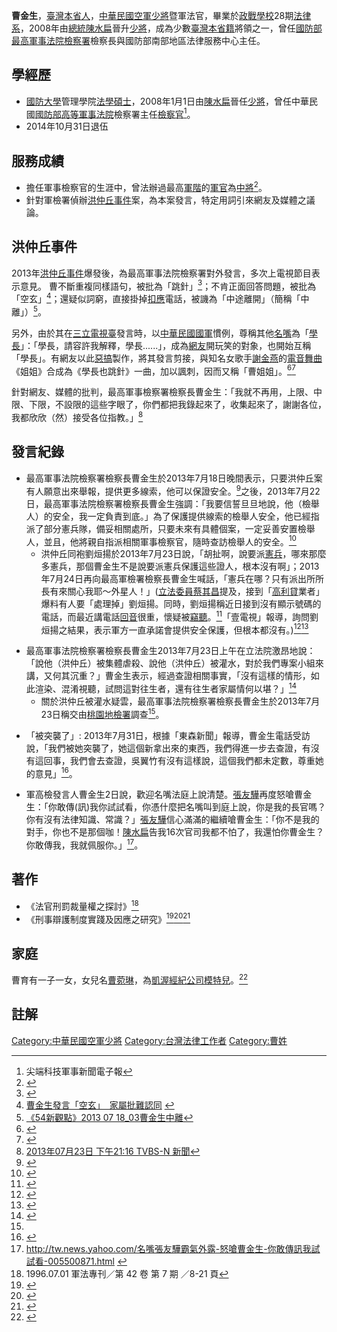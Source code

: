 {{Infobox military person
| honorific_prefix  = 
| name              = 曹金生
| honorific_suffix  = 
| image         = 
| image_size    = 
| alt           = 
| caption       = 
| native_name       = 
| native_name_lang  = 
| birth_name    = 
| other_name    =
| nickname      = 
| birth_date    = <!-- {{birth date and age|YYYY|MM|DD}} or {{birth date|YYYY|MM|DD}} if dead -->
| birth_place   = 
| death_date    = <!-- {{Death date and age|YYYY|MM|DD|YYYY|MM|DD}} death date first, then birth date -->
| death_place   = 
| placeofburial_label = 
| placeofburial = 
| placeofburial_coordinates = <!-- {{Coord|LAT|LONG|display=inline,title}} -->
|allegiance     = {{ROC}}
|branch         = {{flagicon image|Flag of the Republic of China Air Force.svg}} [[中華民國空軍|中華民國空軍]]
|rank           = {{flagicon image|ROCAF Major General's Flag.svg}} [[少將|少將]] 
| serviceyears  = 
| servicenumber = <!-- Do not use data from primary sources such as service records -->
| unit          = 中華民國國防部最高軍事法院檢察署
| commands      = 中華民國國防部最高軍事法院檢察署
| battles_label = 
| battles       = 
| awards        =
| memorials     =
| spouse        = <!-- Add spouse if reliably sourced -->
| relations     = [[曹菀琳|曹菀琳]]（女兒）
| laterwork     = 
| signature     = 
| signature_size =
| signature_alt =
| website       = <!-- {{URL|example.com}} -->
| module        = 
}}

{{Infobox Officeholder
|name=曹金生
|office1={{TWN}}國防部最高軍事法院檢察署少將檢察長
|term_end1=2013年8月6日
|office={{TWN}}國防部南部地區法律服務中心少將主任
|term_end=2014年10月30日
}}
'''曹金生'''，[[本省人|臺灣本省人]]，[[中華民國空軍|中華民國空軍]][[少將|少將]]暨軍法官，畢業於[[政戰學校|政戰學校]]28期[[法律系|法律系]]，2008年由[[中華民國總統|總統]][[陳水扁|陳水扁]]晉升[[少將|少將]]，成為少數[[本省人|臺灣本省籍]]將領之一，曾任[[國防部最高軍事法院檢察署|國防部最高軍事法院檢察署]]檢察長與國防部南部地區法律服務中心主任。

==學經歷==
*[[國防大學|國防大學]]管理學院[[法學|法學]][[碩士|碩士]]，2008年1月1日由[[陳水扁|陳水扁]]晉任[[少將|少將]]，曾任中華民國[[國防部高等軍事法院|國防部高等軍事法院]]檢察署主任[[檢察官|檢察官]]<ref>尖端科技軍事新聞電子報</ref>。
*2014年10月31日退伍

==服務成績==
*擔任軍事檢察官的生涯中，曾法辦過最高[[軍階|軍階]]的[[軍官|軍官]]為[[中將|中將]]<ref name="#1">{{Cite web |url=http://www.ttv.com.tw/102/07/1020723/10207234937501I.htm |title=2013/7/23 台視新聞 |accessdate=2013-07-23 |archive-date=2013-07-26 |archive-url=https://web.archive.org/web/20130726154917/http://www.ttv.com.tw/102/07/1020723/10207234937501I.htm |dead-url=yes }}</ref>。
*針對軍檢署偵辦[[洪仲丘事件|洪仲丘事件]]案，為本案發言，特定用詞引來網友及媒體之議論。

==洪仲丘事件==
2013年[[洪仲丘事件|洪仲丘事件]]爆發後，為最高軍事法院檢察署對外發言，多次上電視節目表示意見。
曹不斷重複同樣語句，被批為「跳針」<ref>{{Cite web |url=http://www.ettoday.net/social/comments/244376.htm |title=曹金生6度跳針「沒有畫面」！檢：鏡頭全瞎恐人為介入 |accessdate=2013-07-23 |archive-date=2013-07-25 |archive-url=https://web.archive.org/web/20130725061912/http://www.ettoday.net/social/comments/244376.htm |dead-url=no }}</ref>；不肯正面回答問題，被批為「空玄」<ref>[http://tw.news.yahoo.com/%E6%9B%B9%E9%87%91%E7%94%9F%E7%99%BC%E8%A8%80-%E7%A9%BA%E7%8E%84-%E5%AE%B6%E5%B1%AC%E6%89%B9%E9%9B%A3%E8%AA%8D%E5%90%8C-083400478.html 曹金生發言「空玄」　家屬批難認同 ] {{webarchive|url=https://web.archive.org/web/20130725001423/http://tw.news.yahoo.com/%E6%9B%B9%E9%87%91%E7%94%9F%E7%99%BC%E8%A8%80-%E7%A9%BA%E7%8E%84-%E5%AE%B6%E5%B1%AC%E6%89%B9%E9%9B%A3%E8%AA%8D%E5%90%8C-083400478.html |date=2013-07-25 }}</ref>；還疑似詞窮，直接掛掉[[扣應|扣應]]電話，被譏為「中途離開」（簡稱「中離」）<ref>[http://www.youtube.com/watch?v=unnFzrDjD1E&list=UU0Ck-HH_e64pZuBqQ-mk-XA 《54新觀點》2013 07 18_03曹金生中離]</ref>。

另外，由於其在[[三立電視臺|三立電視臺]]發言時，以[[中華民國國軍|中華民國國軍]]慣例，尊稱其他[[名嘴|名嘴]]為「[[學長|學長]]」：「學長，請容許我解釋，學長......」，成為[[網路用戶|網友]]開玩笑的對象，也開始互稱「學長」。有網友以此[[惡搞|惡搞]]製作，將其發言剪接，與知名女歌手[[謝金燕|謝金燕]]的[[電音舞曲|電音舞曲]]《姐姐》合成為《學長也跳針》一曲，加以諷刺，因而又稱「曹姐姐」。<ref>{{Cite web |url=http://www.appledaily.com.tw/realtimenews/article/life/20130722/229138/%E3%80%90%E7%9F%AD%E7%89%87%E3%80%91%E7%B6%B2%E5%8F%8Bkuso%E6%9B%B9%E9%87%91%E7%94%9F%E6%96%B0%E4%BD%9C%EF%BC%9A%E5%AD%B8%E9%95%B7%E4%B9%9F%E8%B7%B3%E9%87%9D |title=【短片】網友kuso曹金生新作：學長也跳針 |accessdate=2013-07-23 |archive-date=2013-07-27 |archive-url=https://web.archive.org/web/20130727162851/http://www.appledaily.com.tw/realtimenews/article/life/20130722/229138/%E3%80%90%E7%9F%AD%E7%89%87%E3%80%91%E7%B6%B2%E5%8F%8Bkuso%E6%9B%B9%E9%87%91%E7%94%9F%E6%96%B0%E4%BD%9C%EF%BC%9A%E5%AD%B8%E9%95%B7%E4%B9%9F%E8%B7%B3%E9%87%9D |dead-url=no }}</ref><ref>{{Cite web |url=http://www.appledaily.com.tw/realtimenews/article/politics/20130723/229384/%E3%80%8C%E6%9B%B9%E5%A7%90%E5%A7%90%E3%80%8D%E5%85%A5%E7%B6%AD%E5%9F%BA%E3%80%80%E7%B2%BE%E9%80%9A%E8%B7%B3%E9%87%9D.%E7%A9%BA%E7%8E%84.%E4%B8%AD%E9%9B%A23%E5%A4%A7%E7%B5%95%E6%8B%9B |title=「曹姐姐」入維基　精通跳針.空玄.中離3大絕招 |accessdate=2013-07-23 |archive-date=2013-07-26 |archive-url=https://web.archive.org/web/20130726172151/http://www.appledaily.com.tw/realtimenews/article/politics/20130723/229384/%E3%80%8C%E6%9B%B9%E5%A7%90%E5%A7%90%E3%80%8D%E5%85%A5%E7%B6%AD%E5%9F%BA%E3%80%80%E7%B2%BE%E9%80%9A%E8%B7%B3%E9%87%9D.%E7%A9%BA%E7%8E%84.%E4%B8%AD%E9%9B%A23%E5%A4%A7%E7%B5%95%E6%8B%9B |dead-url=no }}</ref>

針對網友、媒體的批判，最高軍事檢察署檢察長曹金生：「我就不再用，上限、中限、下限，不設限的這些字眼了，你們都把我錄起來了，收集起來了，謝謝各位，我都欣欣（然）接受各位指教。」<ref>[http://www.tvbs.com.tw/news/news_list.asp?no=huangihan198720130723193623&&dd=2013/7/23%20%A4U%A4%C8%2008:37:10 2013年07月23日 下午21:16 TVBS-N 新聞]</ref>

==發言紀錄==
*最高軍事法院檢察署檢察長曹金生於2013年7月18日晚間表示，只要洪仲丘案有人願意出來舉報，提供更多線索，他可以保證安全。<ref>{{Cite web |url=http://www.nownews.com/2013/07/19/301-2964650.htm |title=2013年7月19日 08:31  今日新聞 |accessdate=2013年7月23日 |archive-date=2013年7月22日 |archive-url=https://web.archive.org/web/20130722150520/http://www.nownews.com/2013/07/19/301-2964650.htm |dead-url=no }}</ref>之後，2013年7月22日，最高軍事法院檢察署檢察長曹金生強調：「我要信誓旦旦地說，他（檢舉人）的安全，我一定負責到底。」為了保護提供線索的檢舉人安全，他已經指派了部分憲兵隊，備妥相關處所，只要未來有具體個案，一定妥善安置檢舉人，並且，他將親自指派相關軍事檢察官，隨時查訪檢舉人的安全。<ref>{{Cite web |url=http://newtalk.tw/news_read.php?oid=38409 |title=2013.07.22   新頭殼newtalk |accessdate=2013-07-23 |archive-date=2015-02-13 |archive-url=https://web.archive.org/web/20150213134422/http://newtalk.tw/news_read.php?oid=38409 |dead-url=no }}</ref>
**洪仲丘同袍劉烜揚於2013年7月23日說，「胡扯啊，說要派[[憲兵|憲兵]]，哪來那麼多憲兵，那個曹金生不是說要派憲兵保護這些證人，根本沒有啊」；2013年7月24日再向最高軍檢署檢察長曹金生喊話，「憲兵在哪？只有派出所所長有來關心我耶～外星人！」([[立法委員|立法委員]][[蔡其昌|蔡其昌]]提及，接到「[[高利貸|高利貸]]業者」爆料有人要「處理掉」劉烜揚。同時，劉烜揚稱近日接到沒有顯示號碼的電話，而最近講電話[[回音|回音]]很重，懷疑被[[竊聽|竊聽]]。<ref>{{Cite web |url=http://www.ettoday.net/news/20130724/245639.htm |title=2013年07月24日 00:10 ETtoday東森新聞雲 |accessdate=2013年7月23日 |archive-date=2013年7月25日 |archive-url=https://web.archive.org/web/20130725061307/http://www.ettoday.net/news/20130724/245639.htm |dead-url=no }}</ref>「壹電視」報導，詢問劉烜揚之結果，表示軍方一直承諾會提供安全保護，但根本都沒有。)<ref>{{Cite web |url=http://www.appledaily.com.tw/realtimenews/article/new/20130723/229731/1/%E3%80%90%E7%9F%AD%E7%89%87%E3%80%91%E3%80%8C%E9%AB%98%E5%88%A9%E8%B2%B8%E6%A5%AD%E8%80%85%E5%97%86%E8%99%95%E7%90%86%E3%80%8D%E3%80%80%E5%8A%89%E7%83%9C%E6%8F%9A%E7%84%A1%E4%BA%BA%E4%BF%9D%E8%AD%B7 |title=2013年07月23日23:50 蘋果日報 |accessdate=2013年7月23日 |archive-date=2016年3月4日 |archive-url=https://web.archive.org/web/20160304220753/http://www.appledaily.com.tw/realtimenews/article/new/20130723/229731/1/%E3%80%90%E7%9F%AD%E7%89%87%E3%80%91%E3%80%8C%E9%AB%98%E5%88%A9%E8%B2%B8%E6%A5%AD%E8%80%85%E5%97%86%E8%99%95%E7%90%86%E3%80%8D%E3%80%80%E5%8A%89%E7%83%9C%E6%8F%9A%E7%84%A1%E4%BA%BA%E4%BF%9D%E8%AD%B7 |dead-url=no }}</ref><ref>{{Cite web |url=http://www.ettoday.net/news/20130725/246183.htm |title=2013年07月25日 08:14 ETtoday東森新聞雲 |accessdate=2013年7月25日 |archive-date=2013年7月25日 |archive-url=https://web.archive.org/web/20130725191618/http://www.ettoday.net/news/20130725/246183.htm |dead-url=no }}</ref>

*最高軍事法院檢察署檢察長曹金生2013年7月23日上午在立法院激昂地說：「說他（洪仲丘）被集體虐殺、說他（洪仲丘）被灌水，對於我們專案小組來講，又何其沉重？」曹金生表示，經過查證相關事實，「沒有這樣的情形，如此渲染、混淆視聽，試問這對往生者，還有往生者家屬情何以堪？」<ref>{{Cite web |url=http://www.ettoday.net/news/20130723/245228.htm |title=2013年07月23日 11:58 ETtoday東森新聞雲 |accessdate=2013年7月23日 |archive-date=2013年7月25日 |archive-url=https://web.archive.org/web/20130725055454/http://www.ettoday.net/news/20130723/245228.htm |dead-url=no }}</ref>
**關於洪仲丘被灌水疑雲，最高軍事法院檢察署檢察長曹金生於2013年7月23日稱交由[[桃園地檢署|桃園地檢署]]調查<ref name="#1"/>。

*「被突襲了」: 2013年7月31日，根據「東森新聞」報導，曹金生電話受訪說，「我們被她突襲了，她這個新拿出來的東西，我們得進一步去查證，有沒有這回事，我們會去查證，吳翼竹有沒有這樣說，這個我們都未定數，尊重她的意見」<ref>{{Cite web |url=http://www.appledaily.com.tw/realtimenews/article/new/20130801/235160/ |title=存档副本 |accessdate=2013-08-04 |archive-date=2013-08-04 |archive-url=https://web.archive.org/web/20130804023222/http://www.appledaily.com.tw/realtimenews/article/new/20130801/235160 |dead-url=no }}</ref>。

*軍高檢發言人曹金生2日說，歡迎名嘴法庭上說清楚。[[張友驊|張友驊]]再度怒嗆曹金生：「你敢傳(訊)我你試試看，你憑什麼把名嘴叫到庭上說，你是我的長官嗎？你有沒有法律知識、常識？」[[張友驊|張友驊]]信心滿滿的繼續嗆曹金生：「你不是我的對手，你也不是那個咖！[[陳水扁|陳水扁]]告我16次官司我都不怕了，我還怕你曹金生？你敢傳我，我就佩服你。」<ref>http://tw.news.yahoo.com/名嘴張友驊霸氣外露-怒嗆曹金生-你敢傳訊我試試看-005500871.html {{webarchive|url=https://web.archive.org/web/20130808121020/http://tw.news.yahoo.com/%E5%90%8D%E5%98%B4%E5%BC%B5%E5%8F%8B%E9%A9%8A%E9%9C%B8%E6%B0%A3%E5%A4%96%E9%9C%B2-%E6%80%92%E5%97%86%E6%9B%B9%E9%87%91%E7%94%9F-%E4%BD%A0%E6%95%A2%E5%82%B3%E8%A8%8A%E6%88%91%E8%A9%A6%E8%A9%A6%E7%9C%8B-005500871.html |date=2013-08-08 }}</ref>。

==著作==
* 《法官刑罰裁量權之探討》<ref>1996.07.01 軍法專刊／第 42 卷 第 7 期 ／8-21 頁</ref>
* 《刑事辯護制度實踐及因應之研究》<ref>{{cite journal|author=曹金生|title=刑事辯護制度實踐及因應之研究(上)|journal=軍法專刊|volume=56|issue=2|pages=158-167|url=http://www.mnd.gov.tw/Upload/201004/%28%E5%B0%88%E9%A1%8C%E7%A0%94%E7%A9%B61%29%E5%88%91%E4%BA%8B%E8%BE%AF%E8%AD%B7%E5%88%B6%E5%BA%A6%E5%AF%A6%E8%B8%90%E5%8F%8A%E5%9B%A0%E6%87%89%E4%B9%8B%E7%A0%94%E7%A9%B6%28%E4%B8%8A%29--%E6%9B%B9%E9%87%91%E7%94%9F.pdf|accessdate=2013-07-23}}{{Dead link|date=2020年3月 |bot=InternetArchiveBot |fix-attempted=yes }}</ref><ref>{{cite journal|author=曹金生|title=刑事辯護制度實踐及因應之研究(中)|journal=軍法專刊|volume=56|issue=3|pages=259-273|url=|accessdate=2013-07-23}}</ref><ref>{{cite journal|author=曹金生|title=刑事辯護制度實踐及因應之研究(下)|journal=軍法專刊|volume=56|issue=4|pages=206-288|url=http://www.mnd.gov.tw/Upload/201008/%28%E5%B0%88%E9%A1%8C%E7%A0%94%E7%A9%B6%29%E5%88%91%E4%BA%8B%E8%BE%AF%E8%AD%B7%E5%88%B6%E5%BA%A6%E5%AF%A6%E8%B8%90%E5%8F%8A%E5%9B%A0%E6%87%89%E4%B9%8B%E7%A0%94%E7%A9%B6--%E6%9B%B9%E9%87%91%E7%94%9F.pdf|accessdate=2013-07-23}}{{Dead link|date=2020年3月 |bot=InternetArchiveBot |fix-attempted=yes }}</ref>

==家庭==
曹育有一子一女，女兒名[[曹菀琳|曹菀琳]]，為[[凱渥模特兒經紀公司|凱渥經紀公司]][[模特兒|模特兒]]。<ref>{{Cite web |url=http://www.appledaily.com.tw/realtimenews/article/life/20130729/233026/ |title=存档副本 |accessdate=2013-07-30 |archive-date=2013-08-01 |archive-url=https://web.archive.org/web/20130801170746/http://www.appledaily.com.tw/realtimenews/article/life/20130729/233026 |dead-url=no }}</ref>

==註解==
<div class="references-small">
<references />
</div>

[[Category:中華民國空軍少將|Category:中華民國空軍少將]]
[[Category:台灣法律工作者|Category:台灣法律工作者]]
[[Category:曹姓|Category:曹姓]]